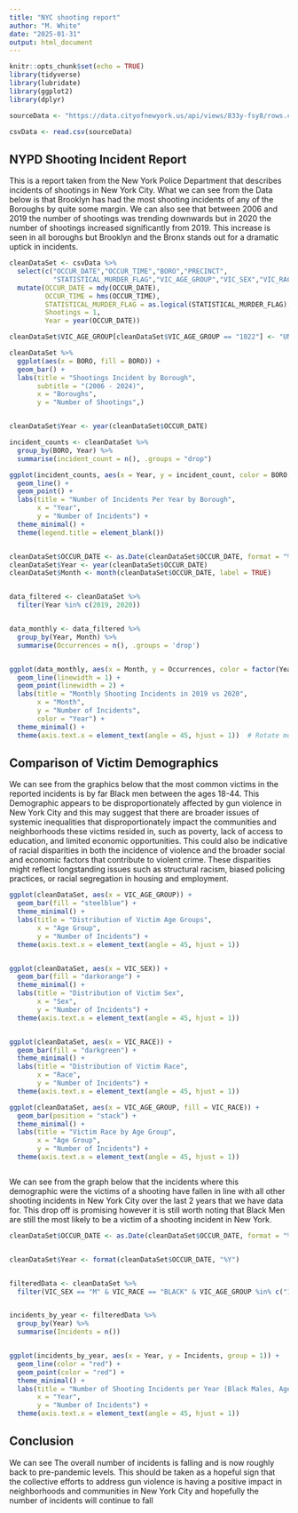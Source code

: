 ---
title: "NYC shooting report"
author: "M. White"
date: "2025-01-31"
output: html_document
---

```{r setup, include=TRUE}
knitr::opts_chunk$set(echo = TRUE)
library(tidyverse)
library(lubridate)
library(ggplot2)
library(dplyr)

```
```{r}
sourceData <- "https://data.cityofnewyork.us/api/views/833y-fsy8/rows.csv?accessType=DOWNLOAD"

csvData <- read.csv(sourceData)

```

## NYPD Shooting Incident Report

This is a report taken from the New York Police Department that describes incidents of shootings in New York City. What we can see from the Data below is that Brooklyn has had the most shooting incidents of any of the Boroughs by quite some margin. We can also see that between 2006 and 2019 the number of shootings was trending downwards but in 2020 the number of shootings increased significantly from 2019. This increase is seen in all boroughs but Brooklyn and the Bronx stands out for a dramatic uptick in incidents. 

```{r}
cleanDataSet <- csvData %>%
  select(c("OCCUR_DATE","OCCUR_TIME","BORO","PRECINCT",
           "STATISTICAL_MURDER_FLAG","VIC_AGE_GROUP","VIC_SEX","VIC_RACE")) %>%
  mutate(OCCUR_DATE = mdy(OCCUR_DATE),
         OCCUR_TIME = hms(OCCUR_TIME),
         STATISTICAL_MURDER_FLAG = as.logical(STATISTICAL_MURDER_FLAG),
         Shootings = 1,
         Year = year(OCCUR_DATE))

cleanDataSet$VIC_AGE_GROUP[cleanDataSet$VIC_AGE_GROUP == "1022"] <- "UNKNOWN"

cleanDataSet %>%
  ggplot(aes(x = BORO, fill = BORO)) +
  geom_bar() +
  labs(title = "Shootings Incident by Borough",
       subtitle = "(2006 - 2024)",
       x = "Boroughs",
       y = "Number of Shootings",)


cleanDataSet$Year <- year(cleanDataSet$OCCUR_DATE)

incident_counts <- cleanDataSet %>%
  group_by(BORO, Year) %>%
  summarise(incident_count = n(), .groups = "drop")

ggplot(incident_counts, aes(x = Year, y = incident_count, color = BORO, group = BORO)) +
  geom_line() +
  geom_point() +
  labs(title = "Number of Incidents Per Year by Borough",
       x = "Year",
       y = "Number of Incidents") +
  theme_minimal() +
  theme(legend.title = element_blank())


cleanDataSet$OCCUR_DATE <- as.Date(cleanDataSet$OCCUR_DATE, format = "%Y-%m-%d")
cleanDataSet$Year <- year(cleanDataSet$OCCUR_DATE)
cleanDataSet$Month <- month(cleanDataSet$OCCUR_DATE, label = TRUE)


data_filtered <- cleanDataSet %>%
  filter(Year %in% c(2019, 2020))


data_monthly <- data_filtered %>%
  group_by(Year, Month) %>%
  summarise(Occurrences = n(), .groups = 'drop')


ggplot(data_monthly, aes(x = Month, y = Occurrences, color = factor(Year), group = Year)) +
  geom_line(linewidth = 1) +   
  geom_point(linewidth = 2) +  
  labs(title = "Monthly Shooting Incidents in 2019 vs 2020",
       x = "Month",
       y = "Number of Incidents",
       color = "Year") +
  theme_minimal() +       
  theme(axis.text.x = element_text(angle = 45, hjust = 1))  # Rotate month labels for better readability


```

## Comparison of Victim Demographics

We can see from the graphics below that the most common victims in the reported incidents is by far Black men between the ages 18-44. This Demographic appears to be disproportionately affected by gun violence in New York City and this may suggest that there are broader issues of systemic inequalities that disproportionately impact the communities and neighborhoods these victims resided in, such as poverty, lack of access to education, and limited economic opportunities. This could also be indicative of racial disparities in both the incidence of violence and the broader social and economic factors that contribute to violent crime. These disparities might reflect longstanding issues such as structural racism, biased policing practices, or racial segregation in housing and employment.


```{r}
ggplot(cleanDataSet, aes(x = VIC_AGE_GROUP)) +
  geom_bar(fill = "steelblue") +
  theme_minimal() +
  labs(title = "Distribution of Victim Age Groups",
       x = "Age Group",
       y = "Number of Incidents") +
  theme(axis.text.x = element_text(angle = 45, hjust = 1))


ggplot(cleanDataSet, aes(x = VIC_SEX)) +
  geom_bar(fill = "darkorange") +
  theme_minimal() +
  labs(title = "Distribution of Victim Sex",
       x = "Sex",
       y = "Number of Incidents") +
  theme(axis.text.x = element_text(angle = 45, hjust = 1))


ggplot(cleanDataSet, aes(x = VIC_RACE)) +
  geom_bar(fill = "darkgreen") +
  theme_minimal() +
  labs(title = "Distribution of Victim Race",
       x = "Race",
       y = "Number of Incidents") +
  theme(axis.text.x = element_text(angle = 45, hjust = 1))

ggplot(cleanDataSet, aes(x = VIC_AGE_GROUP, fill = VIC_RACE)) +
  geom_bar(position = "stack") +
  theme_minimal() +
  labs(title = "Victim Race by Age Group",
       x = "Age Group",
       y = "Number of Incidents") +
  theme(axis.text.x = element_text(angle = 45, hjust = 1))



```


We can see from the graph below that the incidents where this demographic were the victims of a shooting have fallen in line with all other shooting incidents in New York City over the last 2 years that we have data for. This drop off is promising however it is still worth noting that Black Men are still the most likely to be a victim of a shooting incident in New York.


```{r}



cleanDataSet$OCCUR_DATE <- as.Date(cleanDataSet$OCCUR_DATE, format = "%Y-%m-%d")


cleanDataSet$Year <- format(cleanDataSet$OCCUR_DATE, "%Y")


filteredData <- cleanDataSet %>%
  filter(VIC_SEX == "M" & VIC_RACE == "BLACK" & VIC_AGE_GROUP %in% c("18-24", "25-44"))


incidents_by_year <- filteredData %>%
  group_by(Year) %>%
  summarise(Incidents = n())


ggplot(incidents_by_year, aes(x = Year, y = Incidents, group = 1)) +
  geom_line(color = "red") +  
  geom_point(color = "red") + 
  theme_minimal() +
  labs(title = "Number of Shooting Incidents per Year (Black Males, Age 18-44)",
       x = "Year",
       y = "Number of Incidents") +
  theme(axis.text.x = element_text(angle = 45, hjust = 1))

```


## Conclusion

We can see The overall number of incidents is falling and is now roughly back to pre-pandemic levels. This should be taken as a hopeful sign that the collective efforts to address gun violence is having a positive impact in neighborhoods and communities in New York City and hopefully the number of incidents will continue to fall



